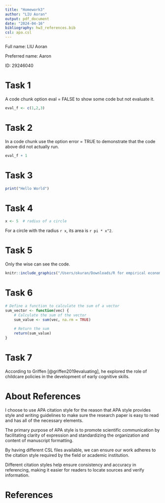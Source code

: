 ```yaml
---
title: "Homework3"
author: "LIU Aoran"
output: pdf_document
date: "2024-04-16"
bibliography: hw3_references.bib
csl: apa.csl
---
```


Full name: LIU Aoran

Preferred name: Aaron

ID: 29246040

# Task 1

A code chunk option eval = FALSE to show some code but not evaluate it.

```r
eval_f <- c(1,2,3)
```

# Task 2

In a code chunk use the option error = TRUE to demonstrate that the code above did not actually run.

```r
eval_f + 1
```

# Task 3

```r
print("Hello World")
```

# Task 4

```r
x <- 5  # radius of a circle
```

For a circle with the radius `r x`,
its area is `r pi * x^2`.

# Task 5

Only the wise can see the code.

```r
knitr::include_graphics("/Users/okuran/Downloads/R for empirical economics/emperor-clothes.png")
```

# Task 6
```R
# Define a function to calculate the sum of a vector
sum_vector <- function(vec) {
    # Calculate the sum of the vector
    sum_value <- sum(vec, na.rm = TRUE)
    
    # Return the sum
    return(sum_value)
}
```

# Task 7

According to Griffen [@griffen2019evaluating], he explored the role of childcare policies in the development of early cognitive skills.

# About References

I choose to use APA citation style for the reason that APA style provides style and writing guidelines to make sure the research paper is easy to read and has all of the necessary elements. 

The primary purpose of APA style is to promote scientific communication by facilitating clarity of expression and standardizing the organization and content of manuscript formatting.

By having different CSL files available, we can ensure our work adheres to the citation style required by the field or academic institution.

Different citation styles help ensure consistency and accuracy in referencing, making it easier for readers to locate sources and verify information.

\newpage

# References




